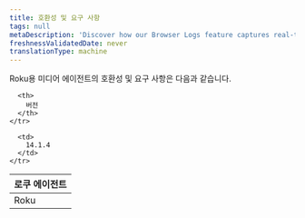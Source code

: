 ```yaml
---
title: 호환성 및 요구 사항
tags: null
metaDescription: 'Discover how our Browser Logs feature captures real-time browser console logs to enhance observability, simplify debugging, and improve user experience.'
freshnessValidatedDate: never
translationType: machine
---
```


Roku용 미디어 에이전트의 호환성 및 요구 사항은 다음과 같습니다.

<table>
  <thead>
    <tr>
      <th style={{width: "200px"}}>
        로쿠 에이전트
      </th>

      <th>
        버전
      </th>
    </tr>
  </thead>

  <tbody>
    <tr>
      <td>
        Roku
      </td>

      <td>
        14.1.4
      </td>
    </tr>
  </tbody>
</table>